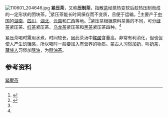 [[File:110601_204646.jpg|thumb]]
'''紧压茶'''，又称'''压制茶'''，指散[[茶|茶]]经蒸热变软后趁热压制而成的一定形状的团块茶。<ref name=":0">{{Cite book|title=中国茶叶词典|last=陈宗懋, 杨亚军主编|publisher=上海文化出版社|year=2013|location=上海|pages=403|isbn=978-7-5535-0029-4}}</ref>紧压茶能长时间保存而不变质，且便于运输。<ref name=":1">{{Cite book|title=中华文明大辞典|last=卢德平主编|publisher=海洋出版社|year=1992|location=北京|pages=828|isbn=7-5027-2147-9}}</ref>主要产于[[中国|中国]]的[[湖南|湖南]]、[[四川|四川]]、[[湖北|湖北]]、[[云南|云南]]和[[广西|广西]]等地。<ref name=":1" />紧压茶根据原料茶类的不同，可分[[綠茶|绿茶]]紧压茶、[[红茶|红茶]]紧压茶、[[乌龙茶|乌龙茶]]紧压茶和[[黑茶|黑茶]]紧压茶四种。<ref name=":0" />

紧压茶喝时需用水煮，时间较长，因此茶汤中[[鞣酸|鞣酸]]含量高，非常有利消化，但也促使人产生饥饿感，所以喝时一般要加入有营养的物质。蒙古人习惯加[[奶|奶]]，叫[[奶茶|奶茶]]，[[藏族|藏族人]]习惯加[[酥油|酥油]]，为[[酥油茶|酥油茶]]。

== 参考资料 ==
{{Reflist}}

{{茶}}

[[Category:緊壓茶|]]